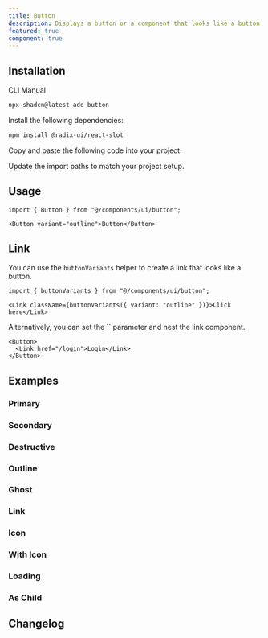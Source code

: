 ```yaml
---
title: Button
description: Displays a button or a component that looks like a button.
featured: true
component: true
---
```


<ComponentPreview name="button-01" description="A button" />

## Installation

<Tabs defaultValue="cli">

<TabsList>
  <TabsTrigger value="cli">CLI</TabsTrigger>
  <TabsTrigger value="manual">Manual</TabsTrigger>
</TabsList>
<TabsContent value="cli">

```bash
npx shadcn@latest add button
```

</TabsContent>

<TabsContent value="manual">

<Steps>

<Step>Install the following dependencies:</Step>

```bash
npm install @radix-ui/react-slot
```

<Step>Copy and paste the following code into your project.</Step>

<ComponentSource name="button" />

<Step>Update the import paths to match your project setup.</Step>

</Steps>

</TabsContent>

</Tabs>

## Usage

```tsx
import { Button } from "@/components/ui/button";
```

```tsx
<Button variant="outline">Button</Button>
```

## Link

You can use the `buttonVariants` helper to create a link that looks like a
button.

```tsx
import { buttonVariants } from "@/components/ui/button";
```

```tsx
<Link className={buttonVariants({ variant: "outline" })}>Click here</Link>
```

Alternatively, you can set the `` parameter and nest the link component.

```tsx
<Button>
  <Link href="/login">Login</Link>
</Button>
```

## Examples

### Primary

<ComponentPreview name="button-01" description="A primary button" />

### Secondary

<ComponentPreview name="button-02" description="A secondary button" />

### Destructive

<ComponentPreview name="button-05" description="A destructive button" />

### Outline

<ComponentPreview
  name="button-07"
  description="A button using the outline variant."
/>

### Ghost

<ComponentPreview
  name="button-08"
  description="A button using the ghost variant"
/>

### Link

<ComponentPreview
  name="button-47"
  description="A button using the link variant."
/>

### Icon

<ComponentPreview name="button-20" description="An icon button" />

### With Icon

<ComponentPreview name="button-07" description="A button with an icon" />

### Loading

<ComponentPreview
  name="button-13"
  description="A button with a loading state."
/>

### As Child

<ComponentPreview
  name="button-03"
  description="A button wrapping a custom Link component"
/>

## Changelog

